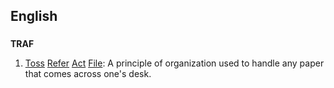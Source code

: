 ==English==

==={{acronym}}===
'''TRAF'''

# [[toss|Toss]] [[refer|Refer]] [[act|Act]] [[file|File]]: A principle of organization used to handle any paper that comes across one's desk.